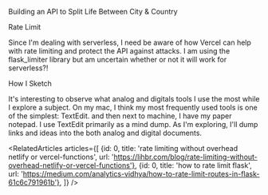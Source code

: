 
<Meta title="menu/missions/api" />

<Headline>Building an API to Split Life Between City & Country</Headline>

<Subtitle>Rate Limit</Subtitle>

<Paragraph>
Since I'm dealing with serverless, I need be aware of how Vercel can help with <Link url="https://github.com/vercel/next.js/discussions/12134">rate limiting</Link> and protect the API against attacks. I am using the <Link url="https://pypi.org/project/Flask-Limiter/">flask_limiter</Link> library but am uncertain whether or not it will work for serverless?! 
</Paragraph>

<Subtitle>How I Sketch</Subtitle>

<Paragraph>
It's interesting to observe what analog and digitals tools I use the most while I explore a subject. On my mac, I think my most frequently used tools is one of the simplest: TextEdit. 
and then next to machine, I have my paper notepad. 
</Paragraph>

<Paragraph>
I use TextEdit primarily as a mind dump. As I'm exploring, I'll dump links and ideas into the both analog and digital documents.
</Paragraph>

<RelatedArticles articles={[
    {id: 0, title: 'rate limiting without overhead netlify or vercel-functions', url: 'https://lihbr.com/blog/rate-limiting-without-overhead-netlify-or-vercel-functions'},
    {id: 0, title: 'how to rate limit flask', url: 'https://medium.com/analytics-vidhya/how-to-rate-limit-routes-in-flask-61c6c791961b'},
    ]}
/>